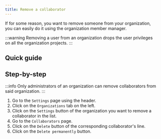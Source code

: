 ```yaml
---
title: Remove a collaborator
---
```



If for some reason, you want to remove someone from your organization, you can easily do it using the organization member manager.

:::warning
Removing a user from an organization drops the user privileges on all the organization projects.
:::

## Quick guide

<VideoPlayer src="/videos/organizations-remove-a-collaborator.webm" />

## Step-by-step

:::info
Only administrators of an organization can remove collaborators from said organization.
:::

1. Go to the `Settings` page using the header.
2. Click on the `Organizations` tab on the left.
3. Click on the `Settings` button of the organization you want to remove a collaborator in the list.
4. Go to the `Collaborators` page.
5. Click on the `Delete` button of the corresponding collaborator's line.
6. Click on the `Delete permanently` button.
